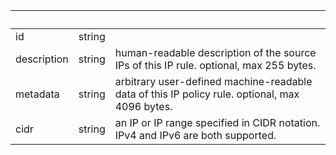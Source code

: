 | &nbsp;      | &nbsp; | &nbsp;                                                                                         |
| ----------- | ------ | ---------------------------------------------------------------------------------------------- |
| id          | string |                                                                                                |
| description | string | human-readable description of the source IPs of this IP rule. optional, max 255 bytes.         |
| metadata    | string | arbitrary user-defined machine-readable data of this IP policy rule. optional, max 4096 bytes. |
| cidr        | string | an IP or IP range specified in CIDR notation. IPv4 and IPv6 are both supported.                |
